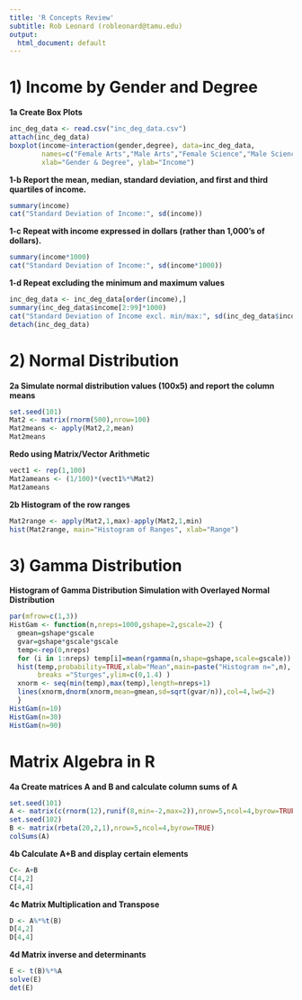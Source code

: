 ---
title: 'R Concepts Review'
subtitle: Rob Leonard (robleonard@tamu.edu) 
output:
  html_document: default
---
# 1) Income by Gender and Degree 
**1a Create Box Plots**
```{r}
inc_deg_data <- read.csv("inc_deg_data.csv")
attach(inc_deg_data)
boxplot(income~interaction(gender,degree), data=inc_deg_data,
        names=c("Female Arts","Male Arts","Female Science","Male Science"),
        xlab="Gender & Degree", ylab="Income")
```

**1-b Report the mean, median, standard deviation, and first and third quartiles of income.**
```{r}
summary(income)
cat("Standard Deviation of Income:", sd(income))
```
**1-c Repeat with income expressed in dollars (rather than 1,000’s of dollars).**
```{r}
summary(income*1000)
cat("Standard Deviation of Income:", sd(income*1000))
```
**1-d Repeat excluding the minimum and maximum values**
```{r}
inc_deg_data <- inc_deg_data[order(income),]
summary(inc_deg_data$income[2:99]*1000)
cat("Standard Deviation of Income excl. min/max:", sd(inc_deg_data$income[2:99]*1000))
detach(inc_deg_data)
```

# 2) Normal Distribution
**2a Simulate normal distribution values (100x5) and report the column means**
```{r}
set.seed(101)
Mat2 <- matrix(rnorm(500),nrow=100)
Mat2means <- apply(Mat2,2,mean)
Mat2means
```
**Redo using Matrix/Vector Arithmetic**
```{r}
vect1 <- rep(1,100)
Mat2ameans <- (1/100)*(vect1%*%Mat2) 
Mat2ameans
```
**2b Histogram of the row ranges**
```{r}
Mat2range <- apply(Mat2,1,max)-apply(Mat2,1,min)
hist(Mat2range, main="Histogram of Ranges", xlab="Range")
```

# 3) Gamma Distribution
**Histogram of Gamma Distribution Simulation with Overlayed Normal Distribution**
```{r}
par(mfrow=c(1,3))
HistGam <- function(n,nreps=1000,gshape=2,gscale=2) {
  gmean=gshape*gscale
  gvar=gshape*gscale*gscale
  temp<-rep(0,nreps)
  for (i in 1:nreps) temp[i]=mean(rgamma(n,shape=gshape,scale=gscale))
  hist(temp,probability=TRUE,xlab="Mean",main=paste("Histogram n=",n),
       breaks ="Sturges",ylim=c(0,1.4) )
  xnorm <- seq(min(temp),max(temp),length=nreps+1)
  lines(xnorm,dnorm(xnorm,mean=gmean,sd=sqrt(gvar/n)),col=4,lwd=2)
  }
HistGam(n=10) 
HistGam(n=30) 
HistGam(n=90)  
```

# Matrix Algebra in R
**4a Create matrices A and B and calculate column sums of A**
```{r}
set.seed(101)
A <- matrix(c(rnorm(12),runif(8,min=-2,max=2)),nrow=5,ncol=4,byrow=TRUE)
set.seed(102)
B <- matrix(rbeta(20,2,1),nrow=5,ncol=4,byrow=TRUE)
colSums(A)
```
**4b Calculate A+B and display certain elements**
```{r}
C<- A+B
C[4,2]
C[4,4]
```
**4c Matrix Multiplication and Transpose**
```{r}
D <- A%*%t(B) 
D[4,2]
D[4,4]
```
**4d Matrix inverse and determinants**
```{r}
E <- t(B)%*%A
solve(E)
det(E)
```




